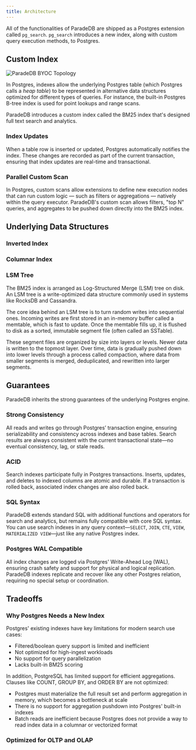```yaml
---
title: Architecture
---
```


All of the functionalities of ParadeDB are shipped as a Postgres extension called `pg_search`. `pg_search` introduces a new
index, along with custom query execution methods, to Postgres.

## Custom Index

![ParadeDB BYOC Topology](/images/architecture_indexam.png)

In Postgres, indexes allow the underlying Postgres table (which Postgres calls a *heap table*) to be represented in alternative data structures optimized for different types
of queries. For instance, the built-in Postgres B-tree index is used for point lookups and range scans.

ParadeDB introduces a custom index called the BM25 index that's designed full text search and analytics.

### Index Updates

When a table row is inserted or updated, Postgres automatically notifies the index. These changes are recorded as part of the current transaction, ensuring that index updates are real-time and transactional.

### Parallel Custom Scan

In Postgres, custom scans allow extensions to define new execution nodes that can run custom logic — such as filters or aggregations — natively within the query executor.
ParadeDB's custom scan allows filters, "top N" queries, and aggregates to be pushed down directly into the BM25 index.

## Underlying Data Structures

### Inverted Index

### Columnar Index

### LSM Tree

The BM25 index is arranged as Log-Structured Merge (LSM) tree on disk. An LSM tree is a write-optimized data structure commonly used in systems like RocksDB and Cassandra.

The core idea behind an LSM tree is to turn random writes into sequential ones. Incoming writes are first stored in an in-memory buffer called a memtable, which is fast to update. Once the memtable fills up, it is flushed to disk as a sorted, immutable segment file (often called an SSTable).

These segment files are organized by size into layers or levels. Newer data is written to the topmost layer. Over time, data is gradually pushed down into lower levels through a process called compaction, where data from smaller segments is merged, deduplicated, and rewritten into larger segments.

## Guarantees

ParadeDB inherits the strong guarantees of the underlying Postgres engine.

### Strong Consistency

All reads and writes go through Postgres’ transaction engine, ensuring serializability and consistency across indexes and base tables. Search results are always consistent with the current transactional state—no eventual consistency, lag, or stale reads.

### ACID

Search indexes participate fully in Postgres transactions. Inserts, updates, and deletes to indexed columns are atomic and durable. If a transaction is rolled back, associated index changes are also rolled back.

### SQL Syntax

ParadeDB extends standard SQL with additional functions and operators for search and analytics, but remains fully compatible with core SQL syntax. You can use search indexes in any query context—`SELECT`, `JOIN`, `CTE`, `VIEW`, `MATERIALIZED VIEW`—just like any native Postgres index.

### Postgres WAL Compatible

All index changes are logged via Postgres' Write-Ahead Log (WAL), ensuring crash safety and support for physical and logical replication. ParadeDB indexes replicate and recover like any other Postgres relation, requiring no special setup or coordination.

## Tradeoffs

### Why Postgres Needs a New Index

Postgres' existing indexes have key limitations for modern search use cases:

- Filtered/boolean query support is limited and inefficient
- Not optimized for high-ingest workloads
- No support for query parallelization
- Lacks built-in BM25 scoring

In addition, PostgreSQL has limited support for efficient aggregations. Clauses like COUNT, GROUP BY, and ORDER BY are not optimized:

- Postgres must materialize the full result set and perform aggregation in memory, which becomes a bottleneck at scale
- There is no support for aggregation pushdown into Postgres' built-in indexes
- Batch reads are inefficient because Postgres does not provide a way to read index data in a columnar or vectorized format

### Optimized for OLTP and OLAP

###